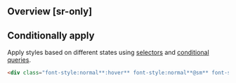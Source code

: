 ## Overview [sr-only]
<Overview/>

## Conditionally apply
Apply styles based on different states using [selectors](/guide/state-selectors) and [conditional queries](/guide/conditional-queries).
```html
<div class="font-style:normal**:hover** font-style:normal**@sm** font-style:normal**@dark** font-style:normal**@print**">…</div>
```

